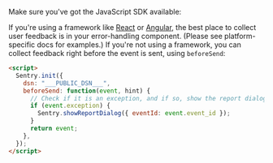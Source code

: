 Make sure you've got the JavaScript SDK available:

If you're using a framework like [React](/platforms/javascript/react/) or [Angular](/platforms/javascript/angular/), the best place to collect user feedback is in your error-handling component. (Please see platform-specific docs for examples.) If you're not using a framework, you can collect feedback right before the event is sent, using `beforeSend`:

```html
<script>
  Sentry.init({
    dsn: "___PUBLIC_DSN___",
    beforeSend: function(event, hint) {
      // Check if it is an exception, and if so, show the report dialog
      if (event.exception) {
        Sentry.showReportDialog({ eventId: event.event_id });
      }
      return event;
    },
  });
</script>
```

